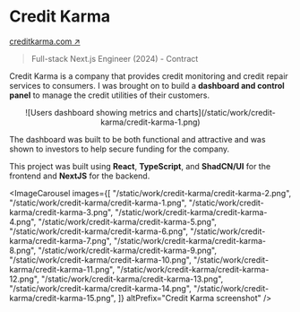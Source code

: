 
# Credit Karma

<Thick>[creditkarma.com ↗](https://creditkarma.com/)</Thick>

> Full-stack Next.js Engineer (2024) - Contract

Credit Karma is a company that provides credit monitoring and credit repair services to consumers. I was brought on to build a __dashboard and control panel__ to manage the credit utilities of their customers.

<Center className="mx-auto my-8">
    <Zoom>
    ![Users dashboard showing metrics and charts](/static/work/credit-karma/credit-karma-1.png)
    </Zoom>
</Center>

The dashboard was built to be both functional and attractive and was shown to investors to help secure funding for the company.

This project was built using __React__, __TypeScript__, and __ShadCN/UI__ for the frontend and __NextJS__ for the backend.

<ImageCarousel 
  images={[
    "/static/work/credit-karma/credit-karma-2.png",
    "/static/work/credit-karma/credit-karma-1.png",
    "/static/work/credit-karma/credit-karma-3.png",
    "/static/work/credit-karma/credit-karma-4.png",
    "/static/work/credit-karma/credit-karma-5.png",
    "/static/work/credit-karma/credit-karma-6.png",
    "/static/work/credit-karma/credit-karma-7.png",
    "/static/work/credit-karma/credit-karma-8.png",
    "/static/work/credit-karma/credit-karma-9.png",
    "/static/work/credit-karma/credit-karma-10.png",
    "/static/work/credit-karma/credit-karma-11.png",
    "/static/work/credit-karma/credit-karma-12.png",
    "/static/work/credit-karma/credit-karma-13.png",
    "/static/work/credit-karma/credit-karma-14.png",
    "/static/work/credit-karma/credit-karma-15.png",
  ]}
  altPrefix="Credit Karma screenshot"
/>
